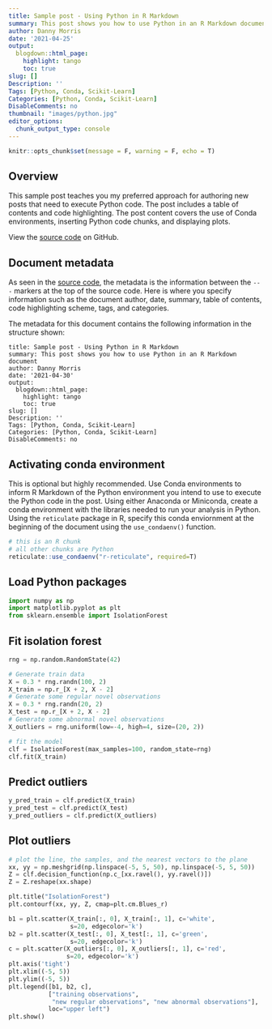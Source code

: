 ```yaml
---
title: Sample post - Using Python in R Markdown
summary: This post shows you how to use Python in an R Markdown document
author: Danny Morris
date: '2021-04-25'
output:
  blogdown::html_page:
    highlight: tango
    toc: true
slug: []
Description: ''
Tags: [Python, Conda, Scikit-Learn]
Categories: [Python, Conda, Scikit-Learn]
DisableComments: no
thumbnail: "images/python.jpg"
editor_options: 
  chunk_output_type: console
---
```


```r
knitr::opts_chunk$set(message = F, warning = F, echo = T)
```

## Overview

This sample post teaches you my preferred approach for authoring new posts that need to execute Python code. The post includes a table of contents and code highlighting. The post content covers the use of Conda environments, inserting Python code chunks, and displaying plots.

View the [source code](https://github.com/dannymorris/r4sites-anatole-custom/blob/master/content/english/post/2021-04-30-sample-post-using-python-in-r-markdown/index.en.Rmd) on GitHub.

## Document metadata

As seen in the [source code](https://github.com/dannymorris/r4sites-anatole-custom/blob/master/content/english/post/2021-04-30-sample-post-using-python-in-r-markdown/index.en.Rmd#L1-L17), the metadata is the information between the `---` markers at the top of the source code. Here is where you specify information such as the document author, date, summary, table of contents, code highlighting scheme, tags, and categories.

The metadata for this document contains the following information in the structure shown:

```
title: Sample post - Using Python in R Markdown
summary: This post shows you how to use Python in an R Markdown document
author: Danny Morris
date: '2021-04-30'
output:
  blogdown::html_page:
    highlight: tango
    toc: true
slug: []
Description: ''
Tags: [Python, Conda, Scikit-Learn]
Categories: [Python, Conda, Scikit-Learn]
DisableComments: no
```

## Activating conda environment

This is optional but highly recommended. Use Conda environments to inform R Markdown of the Python environment you intend to use to execute the Python code in the post. Using either Anaconda or Miniconda, create a conda environment with the libraries needed to run your analysis in Python. Using the `reticulate` package in R, specify this conda enviornment at the beginning of the document using the `use_condaenv()` function.

```r
# this is an R chunk
# all other chunks are Python
reticulate::use_condaenv("r-reticulate", required=T)
```

## Load Python packages

```python
import numpy as np
import matplotlib.pyplot as plt
from sklearn.ensemble import IsolationForest
```

## Fit isolation forest

```python
rng = np.random.RandomState(42)

# Generate train data
X = 0.3 * rng.randn(100, 2)
X_train = np.r_[X + 2, X - 2]
# Generate some regular novel observations
X = 0.3 * rng.randn(20, 2)
X_test = np.r_[X + 2, X - 2]
# Generate some abnormal novel observations
X_outliers = rng.uniform(low=-4, high=4, size=(20, 2))

# fit the model
clf = IsolationForest(max_samples=100, random_state=rng)
clf.fit(X_train)
```

## Predict outliers

```python
y_pred_train = clf.predict(X_train)
y_pred_test = clf.predict(X_test)
y_pred_outliers = clf.predict(X_outliers)
```

## Plot outliers

```python
# plot the line, the samples, and the nearest vectors to the plane
xx, yy = np.meshgrid(np.linspace(-5, 5, 50), np.linspace(-5, 5, 50))
Z = clf.decision_function(np.c_[xx.ravel(), yy.ravel()])
Z = Z.reshape(xx.shape)

plt.title("IsolationForest")
plt.contourf(xx, yy, Z, cmap=plt.cm.Blues_r)

b1 = plt.scatter(X_train[:, 0], X_train[:, 1], c='white',
                 s=20, edgecolor='k')
b2 = plt.scatter(X_test[:, 0], X_test[:, 1], c='green',
                 s=20, edgecolor='k')
c = plt.scatter(X_outliers[:, 0], X_outliers[:, 1], c='red',
                s=20, edgecolor='k')
plt.axis('tight')
plt.xlim((-5, 5))
plt.ylim((-5, 5))
plt.legend([b1, b2, c],
           ["training observations",
            "new regular observations", "new abnormal observations"],
           loc="upper left")
plt.show()
```

